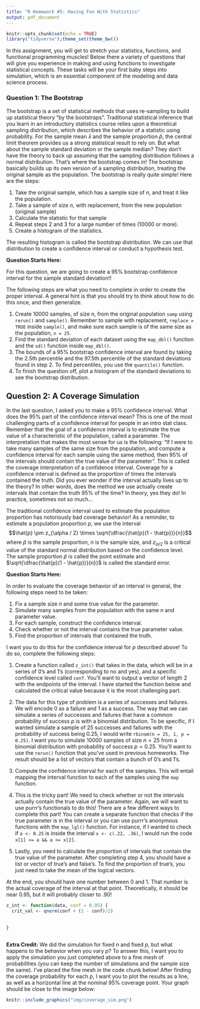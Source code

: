```yaml
---
title: "R Homework #5: Having Fun With Statistics"
output: pdf_document
---
```


```r
knitr::opts_chunk$set(echo = TRUE)
library("tidyverse");theme_set(theme_bw())
```

In this assignment, you will get to stretch your statistics, functions, and functional programming muscles! Below there a variety of questions that will give you experience in making and using functions to investigate statistical concepts. These tasks will be your first baby steps into simulation, which is an essential component of the modeling and data science process. 


### Question 1: The Bootstrap

The bootstrap is a set of statistical methods that uses re-sampling to build up statistical theory "by the bootstraps". Traditional statistical inference that you learn in an introductory statistics course relies upon a theoretical sampling distribution, which describes the behavior of a statistic using probability. For the sample mean $\bar{x}$ and the sample proportion $\hat{p}$, the central limit theorem provides us a strong statistical result to rely on. But what about the sample standard deviation or the sample median? They don't have the theory to back up assuming that the sampling distribution follows a normal distribution. That's where the bootstrap comes in! The bootstrap basically builds up its own version of a sampling distribution, treating the original sample as the population. The bootstrap is really quite simple! Here are the steps:

1. Take the original sample, which has a sample size of $n$, and treat it like the population.
2. Take a sample of size $n$, with replacement, from the new population (original sample)
3. Calculate the statistic for that sample
4. Repeat steps 2 and 3 for a large number of times (10000 or more).
5. Create a histogram of the statistics.

The resulting histogram is called the bootstrap distribution. We can use that distribution to create a confidence interval or conduct a hypothesis test.

__Question Starts Here:__

For this question, we are going to create a 95% bootstrap confidence interval for the sample standard deviation!! 

The following steps are what you need to complete in order to create the proper interval. A general hint is that you should try to think about how to do this once, and then generalize.

1. Create 10000 samples, of size n, from the original population `samp` using `rerun()` and `sample()`. Remember to sample with replacement, `replace = TRUE` inside `sample()`, and make sure each sample is of the same size as the population, `n = 25`.
2. Find the standard deviation of each dataset using the `map_dbl()` function and the `sd()` function inside `map_dbl()`.
3. The bounds of a 95% bootstrap confidence interval are found by taking the 2.5th percentile and the 97.5th percentile of the standard deviations found in step 2. To find percentiles, you use the `quantile()` function.
4. To finish the question off, plot a histogram of the standard deviations to see the bootstrap distribution.


## Question 2: A Coverage Simulation

In the last question, I asked you to make a 95% confidence interval. What does the 95% part of the confidence interval mean? This is one of the most challenging parts of a confidence interval for people in an intro stat class. Remember that the goal of a confidence interval is to estimate the true value of a characteristic of the population, called a parameter. The interpretation that makes the most sense for us is the following: "If I were to take many samples of the same size from the population, and compute a confidence interval for each sample using the same method, then 95% of the intervals should contain the true value of the parameter". This is called the coverage interpretation of a confidence interval. Coverage for a confidence interval is defined as the proportion of times the intervals contained the truth. Did you ever wonder if the interval actually lives up to the theory? In other words, does the method we use actually create intervals that contain the truth 95% of the time? In theory, yes they do! In practice, sometimes not so much...


The traditional confidence interval used to estimate the population proportion has notoriously bad coverage behavior! As a reminder, to estimate a population proportion $p$, we use the interval $$\hat{p} \pm z_{\alpha / 2} \times \sqrt{\dfrac{\hat{p}(1 - \hat{p})}{n}}$$ where $\hat{p}$ is the sample proportion, $n$ is the sample size, and $z_{\alpha / 2}$ is a critical value of the standard normal distribution based on the confidence level. The sample proportion $\hat{p}$ is called the point estimate and $\sqrt{\dfrac{\hat{p}(1 - \hat{p})}{n}}$ is called the standard error. 

__Question Starts Here:__

In order to evaluate the coverage behavior of an interval in general, the following steps need to be taken:

1. Fix a sample size $n$ and some true value for the parameter. 
2. Simulate many samples from the population with the same $n$ and parameter value.
3. For each sample, construct the confidence interval.
4. Check whether or not the interval contains the true parameter value.
5. Find the proportion of intervals that contained the truth.


I want you to do this for the confidence interval for $p$ described above! To do so, complete the following steps:

1. Create a function called `z_int()` that takes in the data, which will be in a series of 0's and 1's (corresponding to no and yes), and a specific confidence level called `conf`. You'll want to output a vector of length 2 with the endpoints of the interval. I have started the function below and calculated the critical value because it is the most challenging part. 

2. The data for this type of problem is a series of successes and failures. We will encode 0 as a failure and 1 as a success. The way that we can simulate a series of successes and failures that have a common probability of success $p$ is with a binomial distribution. To be specific, if I wanted simulate a sample of 25 successes and failures with the probability of success being $0.25$, I would write `rbinom(n = 25, 1, p = 0.25)`. I want you to simulate 10000 samples of size $n = 25$ from a binomial distribution with probability of success $p = 0.25$. You'll want to use the `rerun()` function that you've used in previous homeworks. The result should be a list of vectors that contain a bunch of 0's and 1's.

3. Compute the confidence interval for each of the samples. This will entail mapping the interval function to each of the samples using the `map` function. 

4. This is the tricky part! We need to check whether or not the intervals actually contain the true value of the parameter. Again, we will want to use purrr's functionals to do this! There are a few different ways to complete this part! You can create a separate function that checks if the true parameter is in the interval or you can use purrr's anonymous functions with the `map_lgl()` function. For instance, if I wanted to check if `a <- 0.25` is inside the interval `x <- c(.22, .36)`, I would run the code `x[1] <= a && a <= x[2]`. 

5. Lastly, you need to calculate the proportion of intervals that contain the true value of the parameter. After completing step 4, you should have a list or vector of true's and false's. To find the proportion of true's, you just need to take the mean of the logical vectors. 

At the end, you should have one number between 0 and 1. That number is the actual coverage of the interval at that point. Theoretically, it should be near 0.95, but it will probably closer to .90!

```r
z_int <- function(data, conf = 0.95) {
  crit_val <- qnorm(conf + (1 - conf)/2)
  
  
}
```

```r

```


__Extra Credit:__ We did the simulation for fixed $n$ and fixed $p$, but what happens to the behavior when you vary $p$? To answer this, I want you to apply the simulation you just completed above to a fine mesh of probabilities (you can keep the number of simulations and the sample size the same). I've placed the fine mesh in the code chunk below! After finding the coverage probability for each $p$, I want you to plot the results as a line, as well as a horizontal line at the nominal 95% coverage point. Your graph should be close to the image below:  
```r
knitr::include_graphics("img/coverage_sim.png")
```


```r

```

